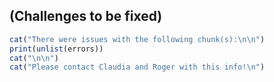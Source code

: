 
## (Challenges to be fixed)

```r

cat("There were issues with the following chunk(s):\n\n")
print(unlist(errors))
cat("\n\n")
cat("Please contact Claudia and Roger with this info!\n")


```

